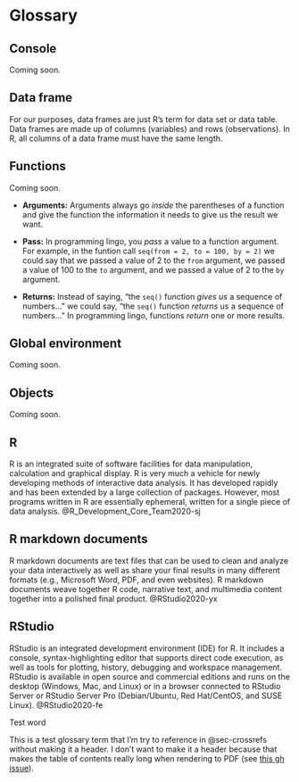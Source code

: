 # Glossary {#sec-glossary}

## Console {#glossary-console .unnumbered}

Coming soon.

## Data frame {#glossary-data-frame .unnumbered} 

For our purposes, data frames are just R's term for data set or data table. Data frames are made up of columns (variables) and rows (observations). In R, all columns of a data frame must have the same length.

## Functions {#glossary-functions .unnumbered} 

Coming soon.

  * **Arguments:** Arguments always go _inside_ the parentheses of a function and give the function the information it needs to give us the result we want.   

  * **Pass:** In programming lingo, you _pass_ a value to a function argument. For example, in the funtion call `seq(from = 2, to = 100, by = 2)` we could say that we passed a value of 2 to the `from` argument, we passed a value of 100 to the `to` argument, and we passed a value of 2 to the `by` argument.  

  * **Returns:** Instead of saying, “the `seq()` function _gives us_ a sequence of numbers…” we could say, “the `seq()` function _returns_ us a sequence of numbers…” In programming lingo, functions _return_ one or more results.  
  
## Global environment {#glossary-global-environment .unnumbered}

Coming soon.

## Objects {#glossary-objects .unnumbered}

Coming soon.

## R {#glossary-r .unnumbered}

R is an integrated suite of software facilities for data manipulation, calculation and graphical display. R is very much a vehicle for newly developing methods of interactive data analysis. It has developed rapidly and has been extended by a large collection of packages. However, most programs written in R are essentially ephemeral, written for a single piece of data analysis. @R_Development_Core_Team2020-sj

## R markdown documents {#glossary-r-markdown-documents .unnumbered}

R markdown documents are text files that can be used to clean and analyze your data interactively as well as share your final results in many different formats (e.g., Microsoft Word, PDF, and even websites). R markdown documents weave together R code, narrative text, and multimedia content together into a polished final product. @RStudio2020-yx

## RStudio {#glossary-rstudio .unnumbered}

RStudio is an integrated development environment (IDE) for R. It includes a console, syntax-highlighting editor that supports direct code execution, as well as tools for plotting, history, debugging and workspace management. RStudio is available in open source and commercial editions and runs on the desktop (Windows, Mac, and Linux) or in a browser connected to RStudio Server or RStudio Server Pro (Debian/Ubuntu, Red Hat/CentOS, and SUSE Linux). @RStudio2020-fe

<a name="glossary-test-word">
  <span class="glossary-term">
    Test word
  </span>
</a>

This is a test glossary term that I'm try to reference in @sec-crossrefs without making it a header. I don't want to make it a header because that makes the table of contents really long when rendering to PDF (see [this gh issue](https://github.com/orgs/brad-cannell/projects/3/views/4?pane=issue&itemId=33310870)).
